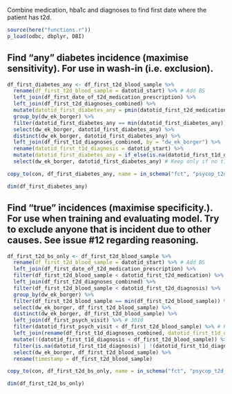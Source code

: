 Combine medication, hba1c and diagnoses to find first date where the patient has t2d.

```r
source(here("functions.r"))
p_load(odbc, dbplyr, DBI)
```

## Find "any" diabetes incidence (maximise sensitivity). For use in wash-in (i.e. exclusion).
```r
df_first_diabetes_any <- df_first_t2d_blood_sample %>% 
  rename(df_first_t2d_blood_sample = datotid_start) %>% # Add BS
  left_join(df_first_date_of_t2d_medication_prescription) %>% 
  left_join(df_first_t2d_diagnoses_combined) %>% 
  mutate(datotid_first_diabetes_any = pmin(datotid_first_t2d_medication, datotid_first_t2d_diagnosis, df_first_t2d_blood_sample)) %>% 
  group_by(dw_ek_borger) %>% 
  filter(datotid_first_diabetes_any == min(datotid_first_diabetes_any)) %>% # Make sure to only have one record per patient
  select(dw_ek_borger, datotid_first_diabetes_any) %>% 
  distinct(dw_ek_borger, datotid_first_diabetes_any) %>% 
  left_join(df_first_t1d_diagnoses_combined, by = "dw_ek_borger") %>% 
  rename(datotid_first_t1d_diagnosis = datotid_start) %>% 
  mutate(datotid_first_diabetes_any = if_else(is.na(datotid_first_t1d_diagnosis), datotid_first_diabetes_any, min(datotid_first_t1d_diagnosis, datotid_first_diabetes_any))) %>% 
  select(dw_ek_borger, datotid_first_diabetes_any) # Keep only if no t1d diagnosis before t2d: 601

copy_to(con, df_first_diabetes_any, name = in_schema("fct", "psycop_t2d_first_diabetes_any"), overwrite = TRUE, temporary = FALSE)

dim(df_first_diabetes_any)
```

## Find "true" incidences (maximise specificity.). For use when training and evaluating model. Try to exclude anyone that is incident due to other causes. See issue #12 regarding reasoning.
```r
df_first_t2d_bs_only <- df_first_t2d_blood_sample %>% 
  rename(df_first_t2d_blood_sample = datotid_start) %>% # Add BS
  left_join(df_first_date_of_t2d_medication_prescription) %>% 
  filter(df_first_t2d_blood_sample < datotid_first_t2d_medication) %>% 
  left_join(df_first_t2d_diagnoses_combined) %>% 
  filter(df_first_t2d_blood_sample < datotid_first_t2d_diagnosis) %>% 
  group_by(dw_ek_borger) %>% 
  filter(df_first_t2d_blood_sample == min(df_first_t2d_blood_sample)) %>% # Make sure to only have one record per patient
  select(dw_ek_borger, df_first_t2d_blood_sample) %>% 
  distinct(dw_ek_borger, df_first_t2d_blood_sample) %>% 
  left_join(df_first_psych_visit) %>% # 3010
  filter(datotid_first_psych_visit < df_first_t2d_blood_sample) %>% # Keep only if diabetes is diagnosed after first psych visit: 810
  left_join(rename(df_first_t1d_diagnoses_combined, datotid_first_t1d_diagnosis = datotid_start), by = "dw_ek_borger") %>% 
  mutate(!(datotid_first_t1d_diagnosis < df_first_t2d_blood_sample)) %>% 
  filter(is.na(datotid_first_t1d_diagnosis) | !(datotid_first_t1d_diagnosis < df_first_t2d_blood_sample)) %>% # Keep only if no t1d diagnosis before t2d: 601
  select(dw_ek_borger, df_first_t2d_blood_sample) %>% 
  rename(timestamp = df_first_t2d_blood_sample)

copy_to(con, df_first_t2d_bs_only, name = in_schema("fct", "psycop_t2d_first_diabetes_t2d"), overwrite = TRUE, temporary = FALSE)

dim(df_first_t2d_bs_only)
```


